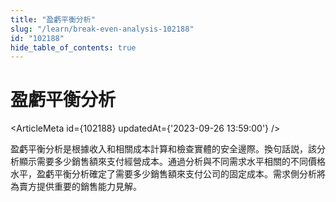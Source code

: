 ```yaml
---
title: "盈虧平衡分析"
slug: "/learn/break-even-analysis-102188"
id: "102188"
hide_table_of_contents: true
---
```



# 盈虧平衡分析

<ArticleMeta id={102188} updatedAt={'2023-09-26 13:59:00'} />
<div className='border-solid border-b border-t-0 my-4 border-[var(--ifm-color-gray-300)]' />

盈虧平衡分析是根據收入和相關成本計算和檢查實體的安全邊際。換句話説，該分析顯示需要多少銷售額來支付經營成本。通過分析與不同需求水平相關的不同價格水平，盈虧平衡分析確定了需要多少銷售額來支付公司的固定成本。需求側分析將為賣方提供重要的銷售能力見解。

